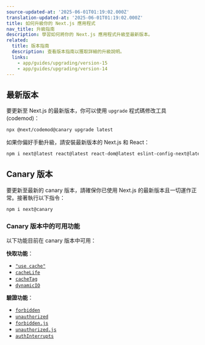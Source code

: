 ```yaml
---
source-updated-at: '2025-06-01T01:19:02.000Z'
translation-updated-at: '2025-06-01T01:19:02.000Z'
title: 如何升級你的 Next.js 應用程式
nav_title: 升級指南
description: 學習如何將你的 Next.js 應用程式升級至最新版本。
related:
  title: 版本指南
  description: 查看版本指南以獲取詳細的升級說明。
  links:
    - app/guides/upgrading/version-15
    - app/guides/upgrading/version-14
---
```


## 最新版本

要更新至 Next.js 的最新版本，你可以使用 `upgrade` 程式碼修改工具 (codemod)：

```bash filename="終端機"
npx @next/codemod@canary upgrade latest
```

如果你偏好手動升級，請安裝最新版本的 Next.js 和 React：

```bash filename="終端機"
npm i next@latest react@latest react-dom@latest eslint-config-next@latest
```

## Canary 版本

要更新至最新的 canary 版本，請確保你已使用 Next.js 的最新版本且一切運作正常。接著執行以下指令：

```bash filename="終端機"
npm i next@canary
```

### Canary 版本中的可用功能

以下功能目前在 canary 版本中可用：

**快取功能**：

- [`"use cache"`](/docs/app/api-reference/directives/use-cache)
- [`cacheLife`](/docs/app/api-reference/functions/cacheLife)
- [`cacheTag`](/docs/app/api-reference/functions/cacheTag)
- [`dynamicIO`](/docs/app/api-reference/config/next-config-js/dynamicIO)

**驗證功能**：

- [`forbidden`](/docs/app/api-reference/functions/forbidden)
- [`unauthorized`](/docs/app/api-reference/functions/unauthorized)
- [`forbidden.js`](/docs/app/api-reference/file-conventions/forbidden)
- [`unauthorized.js`](/docs/app/api-reference/file-conventions/unauthorized)
- [`authInterrupts`](/docs/app/api-reference/config/next-config-js/authInterrupts)